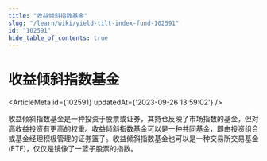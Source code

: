 ```yaml
---
title: "收益倾斜指数基金"
slug: "/learn/wiki/yield-tilt-index-fund-102591"
id: "102591"
hide_table_of_contents: true
---
```



# 收益倾斜指数基金

<ArticleMeta id={102591} updatedAt={'2023-09-26 13:59:02'} />
<div className='border-solid border-b border-t-0 my-4 border-[var(--ifm-color-gray-300)]' />

收益倾斜指数基金是一种投资于股票或证券，其持仓反映了市场指数的基金，但对高收益投资有更高的权重。收益倾斜指数基金可以是一种共同基金，即由投资组合或基金经理积极管理的证券篮子。收益倾斜指数基金也可以是一种交易所交易基金 (ETF)，仅仅是镜像了一篮子股票的指数。
